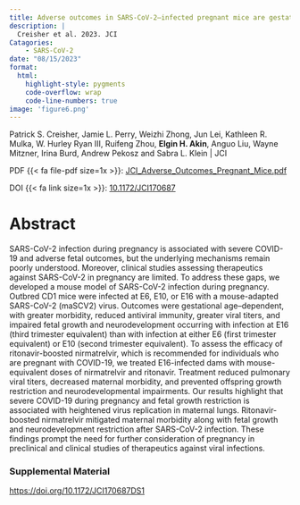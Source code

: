 ```yaml
---
title: Adverse outcomes in SARS-CoV-2–infected pregnant mice are gestational age–dependent and resolve with antiviral treatment
description: |
  Creisher et al. 2023. JCI
Catagories:
    - SARS-CoV-2 
date: "08/15/2023"
format: 
  html:
    highlight-style: pygments
    code-overflow: wrap
    code-line-numbers: true
image: 'figure6.png'
---
```


Patrick S. Creisher, Jamie L. Perry, Weizhi Zhong, Jun Lei, Kathleen R. Mulka, W. Hurley Ryan III, Ruifeng Zhou, **Elgin H. Akin**, Anguo Liu, Wayne Mitzner, Irina Burd, Andrew Pekosz and Sabra L. Klein | JCI

PDF {{< fa file-pdf size=1x >}}: [JCI_Adverse_Outcomes_Pregnant_Mice.pdf](JCI_Adverse_Outcomes_Pregnant_Mice.pdf) 

DOI {{< fa link size=1x >}}: [10.1172/JCI170687](https://doi.org/10.1172/JCI170687)

# Abstract 
SARS-CoV-2 infection during pregnancy is associated with severe COVID-19 and adverse fetal outcomes, but the underlying mechanisms remain poorly understood. Moreover, clinical studies assessing therapeutics against SARS-CoV-2 in pregnancy are limited. To address these gaps, we developed a mouse model of SARS-CoV-2 infection during pregnancy. Outbred CD1 mice were infected at E6, E10, or E16 with a mouse-adapted SARS-CoV-2 (maSCV2) virus. Outcomes were gestational age–dependent, with greater morbidity, reduced antiviral immunity, greater viral titers, and impaired fetal growth and neurodevelopment occurring with infection at E16 (third trimester equivalent) than with infection at either E6 (first trimester equivalent) or E10 (second trimester equivalent). To assess the efficacy of ritonavir-boosted nirmatrelvir, which is recommended for individuals who are pregnant with COVID-19, we treated E16-infected dams with mouse-equivalent doses of nirmatrelvir and ritonavir. Treatment reduced pulmonary viral titers, decreased maternal morbidity, and prevented offspring growth restriction and neurodevelopmental impairments. Our results highlight that severe COVID-19 during pregnancy and fetal growth restriction is associated with heightened virus replication in maternal lungs. Ritonavir-boosted nirmatrelvir mitigated maternal morbidity along with fetal growth and neurodevelopment restriction after SARS-CoV-2 infection. These findings prompt the need for further consideration of pregnancy in preclinical and clinical studies of therapeutics against viral infections.

### Supplemental Material
[https://doi.org/10.1172/JCI170687DS1](https://doi.org/10.1172/JCI170687DS1)